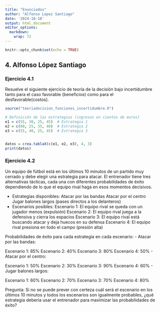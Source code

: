 ```yaml
---
title: "Enunciados"
author: "Alfonso Lopez Santiago"
date: '2024-10-18'
output: html_document
editor_options: 
  markdown: 
    wrap: 72
---
```


```r
knitr::opts_chunk$set(echo = TRUE)
```

## 4. Alfonso López Santiago

### Ejercicio 4.1

Resuelve el siguiente ejercicio de teoría de la decisión bajo
incertidumbre tanto para el caso favorable (beneficios) como para el
desfavorable(costos).

```r
source("teoriadecision_funciones_incertidumbre.R")

# Definición de las estrategias (ingresos en cientos de euros)
e1 = c(55, 30, 25, 45)  # Estrategia 1
e2 = c(60, 25, 35, 40)  # Estrategia 2
e3 = c(55, 40, 25, 45)  # Estrategia 3


datos = crea.tablaX(c(e1, e2, e3), 4, 3)
print(datos)

```

### Ejercicio 4.2

Un equipo de fútbol está en los últimos 10 minutos de un partido muy
cerrado y debe elegir una estrategia para atacar. El entrenador tiene
tres alternativas tácticas, cada una con diferentes probabilidades de
éxito dependiendo de lo que el equipo rival haga en esos momentos
decisivos.

-   Estrategias disponibles: Atacar por las bandas Atacar por el centro
    Jugar balones largos (pases directos a los delanteros)
-   Escenarios posibles: Escenario 1: El equipo rival se queda con un
    jugador menos (expulsión) Escenario 2: El equipo rival juega a la
    defensiva y cierra los espacios Escenario 3: El equipo rival está
    buscando atacar y deja huecos en su defensa Escenario 4: El equipo
    rival presiona en todo el campo (presión alta)

Probabilidades de éxito para cada estrategia en cada escenario: - Atacar
por las bandas:

Escenario 1: 85% Escenario 2: 40% Escenario 3: 80% Escenario 4: 50% -
Atacar por el centro:

Escenario 1: 50% Escenario 2: 30% Escenario 3: 90% Escenario 4: 60% -
Jugar balones largos:

Escenario 1: 60% Escenario 2: 70% Escenario 3: 70% Escenario 4: 80%

Pregunta: Si no se puede prever con certeza cuál será el escenario en
los últimos 10 minutos y todos los escenarios son igualmente probables,
¿qué estrategia debería usar el entrenador para maximizar las
probabilidades de éxito?

